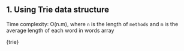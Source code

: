 

## 1. Using Trie data structure

Time complexity: O(n.m), where `n` is the length of `methods` and `m` is the average length of each word in words array

<MDXCodeBlock>{trie}</MDXCodeBlock>
